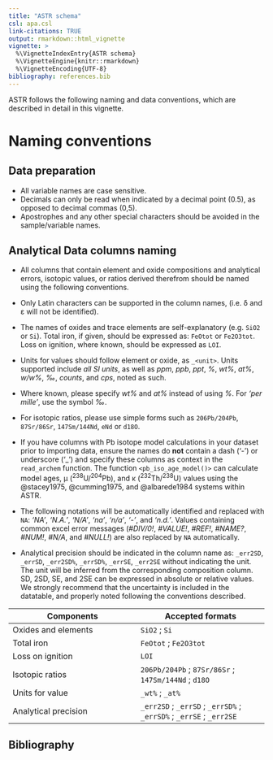 ```yaml
---
title: "ASTR schema"
csl: apa.csl
link-citations: TRUE
output: rmarkdown::html_vignette
vignette: >
  %\VignetteIndexEntry{ASTR schema}
  %\VignetteEngine{knitr::rmarkdown}
  %\VignetteEncoding{UTF-8}
bibliography: references.bib
---
```


ASTR follows the following naming and data conventions, which are described in detail in this vignette.

# Naming conventions

## Data preparation

-   All variable names are case sensitive.
-   Decimals can only be read when indicated by a decimal point (0.5), as opposed to decimal commas (0,5).
-   Apostrophes and any other special characters should be avoided in the sample/variable names.

## Analytical Data columns naming

-   All columns that contain element and oxide compositions and analytical errors, isotopic values, or ratios derived therefrom should be named using the following conventions.

-   Only Latin characters can be supported in the column names, (i.e. δ and ε will not be identified).

-   The names of oxides and trace elements are self-explanatory (e.g. `SiO2` or `Si`). Total iron, if given, should be expressed as: `FeOtot` or `Fe2O3tot`. Loss on ignition, where known, should be expressed as `LOI`.

-   Units for values should follow element or oxide, as `_<unit>`. Units supported include *all SI units*, as well as *ppm*, *ppb*, *ppt*, *%*, *wt%*, *at%*, *w/w%*, *‰*, *counts*, and *cps*, noted as such.

-   Where known, please specify *wt%* and *at%* instead of using *%*. For *‘per mille’*, use the symbol *‰*.

-   For isotopic ratios, please use simple forms such as `206Pb/204Pb`, `87Sr/86Sr`, `147Sm/144Nd`, `eNd` or `d18O`.

-   If you have columns with Pb isotope model calculations in your dataset prior to importing data, ensure the names do **not** contain a dash (‘-’) or underscore (‘\_’) and specify these columns as context in the `read_archem` function. The function `<pb_iso_age_model()>` can calculate model ages, µ (^238^U/^204^Pb), and κ (^232^Th/^238^U) values using the @stacey1975, @cumming1975, and @albarede1984 systems within ASTR.

-   The following notations will be automatically identified and replaced with `NA`: *‘NA’*, *‘N.A.’*, *‘N/A’*, *‘na’*, *‘n/a’*, *‘-’*, and *‘n.d.’*. Values containing common excel error messages (*#DIV/0!*, *#VALUE!*, *#REF!*, *#NAME?*, *#NUM!*, *#N/A*, and *#NULL!*) are also replaced by `NA` automatically.

-   Analytical precision should be indicated in the column name as: `_err2SD`, `_errSD`, `_err2SD%`, `_errSD%`, `_errSE`, `_err2SE` without indicating the unit. The unit will be inferred from the corresponding composition column. SD, 2SD, SE, and 2SE can be expressed in absolute or relative values. We strongly recommend that the uncertainty is included in the datatable, and properly noted following the conventions described.  

| Components | Accepted formats |
|------------------------------------|------------------------------------|
| Oxides and elements | `SiO2` ; `Si` |
| Total iron | `FeOtot` ; `Fe2O3tot` |
| Loss on ignition | `LOI` |
| Isotopic ratios | `206Pb/204Pb` ; `87Sr/86Sr` ; `147Sm/144Nd` ; `d18O` |
| Units for value | `_wt%` ; `_at%` |
| Analytical precision | `_err2SD` ; `_errSD` ; `_errSD%` ; `_errSD%` ; `_errSE` ; `_err2SE` |

## Bibliography
